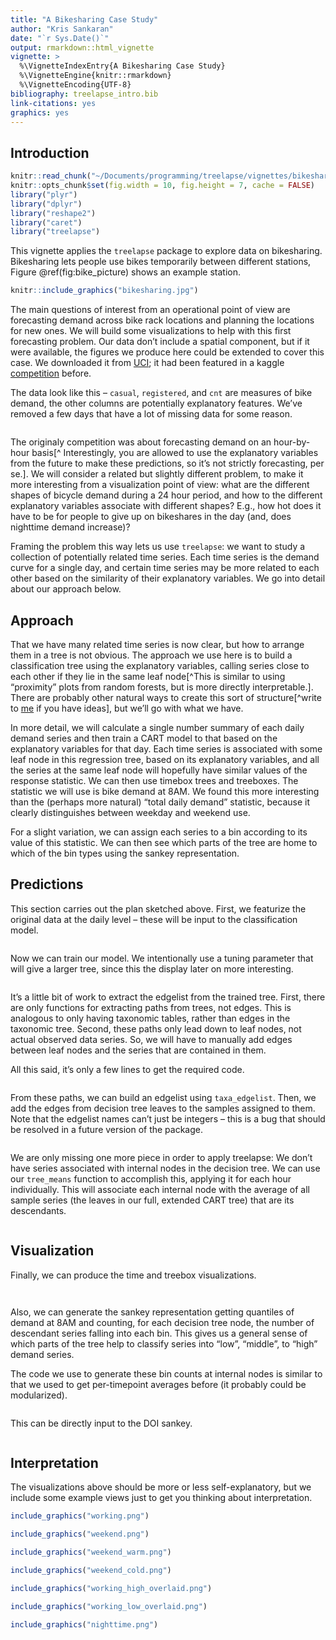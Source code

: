 ```yaml
---
title: "A Bikesharing Case Study"
author: "Kris Sankaran"
date: "`r Sys.Date()`"
output: rmarkdown::html_vignette
vignette: >
  %\VignetteIndexEntry{A Bikesharing Case Study}
  %\VignetteEngine{knitr::rmarkdown}
  %\VignetteEncoding{UTF-8}
bibliography: treelapse_intro.bib
link-citations: yes
graphics: yes
---
```


## Introduction ##

```r
knitr::read_chunk("~/Documents/programming/treelapse/vignettes/bikesharing.R")
knitr::opts_chunk$set(fig.width = 10, fig.height = 7, cache = FALSE)
library("plyr")
library("dplyr")
library("reshape2")
library("caret")
library("treelapse")
```

This vignette applies the `treelapse` package to explore data on bikesharing.
Bikesharing lets people use bikes temporarily between different stations, Figure
\@ref(fig:bike_picture) shows an example station.

```r
knitr::include_graphics("bikesharing.jpg")
```

The main questions of interest from an operational point of view are forecasting
demand across bike rack locations and planning the locations for new ones. We
will build some visualizations to help with this first forecasting problem. Our
data don't include a spatial component, but if it were available, the figures
we produce here could be extended to cover this case. We downloaded it from
[UCI](archive.ics.uci.edu/ml/datasets/Bike+Sharing+Dataset); it had been
featured in a kaggle
[competition](https://www.kaggle.com/c/bike-sharing-demand) before.

The data look like this -- `casual`, `registered`, and `cnt` are measures of
bike demand, the other columns are potentially explanatory features. We've
removed a few days that have a lot of missing data for some reason.

```r
```

The originaly competition was about forecasting demand on an hour-by-hour
basis[^ Interestingly, you are allowed to use the explanatory variables from the
future to make these predictions, so it's not strictly forecasting, per se.].
We will consider a related but slightly different problem, to make it more
interesting from a visualization point of view: what are the different shapes of
bicycle demand during a 24 hour period, and how to the different explanatory
variables associate with different shapes? E.g., how hot does it have to be
for people to give up on bikeshares in the day (and, does nighttime demand
increase)?

Framing the problem this way lets us use `treelapse`: we want to study a
collection of potentially related time series. Each time series is the demand
curve for a single day, and certain time series may be more related to each
other based on the similarity of their explanatory variables. We go into detail
about our approach below.

## Approach ##

That we have many related time series is now clear, but how to arrange them in a
tree is not obvious. The approach we use here is to build a classification tree
using the explanatory variables, calling series close to each other if they lie
in the same leaf node[^This is similar to using "proximity" plots from random
forests, but is more directly interpretable.]. There are probably other natural
ways to create this sort of
structure[^write to [me](mailto:kriss1@stanford.edu) if you have ideas], but
we'll go with what we have.

In more detail, we will calculate a single number summary of each daily demand
series and then train a CART model to that based on the explanatory variables
for that day. Each time series is associated with some leaf node in this
regression tree, based on its explanatory variables, and all the series at the
same leaf node will hopefully have similar values of the response statistic.
We can then use timebox trees and treeboxes. The statistic we will use is bike
demand at 8AM. We found this more interesting than the (perhaps more natural)
"total daily demand" statistic, because it clearly distinguishes between weekday
and weekend use.

For a slight variation, we can assign each series to a bin according to its
value of this statistic. We can then see which parts of the tree are home to
which of the bin types using the sankey representation.

## Predictions ##

This section carries out the plan sketched above. First, we featurize the
original data at the daily level -- these will be input to the classification
model.

```r
```

Now we can train our model. We intentionally use a tuning parameter that will
give a larger tree, since this the display later on more interesting.

```r
```

It's a little bit of work to extract the edgelist from the trained tree. First,
there are only functions for extracting paths from trees, not edges. This is
analogous to only having taxonomic tables, rather than edges in the taxonomic
tree. Second, these paths only lead down to leaf nodes, not actual observed data
series. So, we will have to manually add edges between leaf nodes and the series
that are contained in them.

All this said, it's only a few lines to get the required code.

```r
```

From these paths, we can build an edgelist using `taxa_edgelist`. Then, we
add the edges from decision tree leaves to the samples assigned to them. Note
that the edgelist names can't just be integers -- this is a bug that should be
resolved in a future version of the package.

```r
```

We are only missing one more piece in order to apply treelapse: We don't have
series associated with internal nodes in the decision tree. We can use our
`tree_means` function to accomplish this, applying it for each hour
individually. This will associate each internal node with the average of all
sample series (the leaves in our full, extended CART tree) that are its
descendants.

```r
```

## Visualization ##

Finally, we can produce the time and treebox visualizations.

```r
```


```r
```

Also, we can generate the sankey representation getting quantiles of demand at
8AM and counting, for each decision tree node, the number of descendant series
falling into each bin. This gives us a general sense of which parts of the tree
help to classify series into "low", "middle", to "high" demand series.

The code we use to generate these bin counts at internal nodes is similar to
that we used to get per-timepoint averages before (it probably could be
modularized).

```r
```

This can be directly input to the DOI sankey.

```r
```

## Interpretation ##

The visualizations above should be more or less self-explanatory, but we include
some example views just to get you thinking about interpretation.


```r
include_graphics("working.png")
```

```r
include_graphics("weekend.png")
```


```r
include_graphics("weekend_warm.png")
```

```r
include_graphics("weekend_cold.png")
```

```r
include_graphics("working_high_overlaid.png")
```

```r
include_graphics("working_low_overlaid.png")
```

```r
include_graphics("nighttime.png")
```

